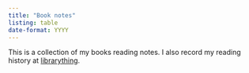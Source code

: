 ```yaml
---
title: "Book notes"
listing: table
date-format: YYYY
---
```


This is a collection of my books reading notes. I also record my reading history at [librarything](https://www.librarything.com/catalog/vanzaj/yourlibrary).

